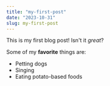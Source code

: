 ```yaml
---
title: "my-first-post"
date: "2023-10-31"
slug: my-first-post
---
```


This is my first blog post! Isn't it _great_?

Some of my **favorite** things are:

- Petting dogs
- Singing
- Eating potato-based foods
